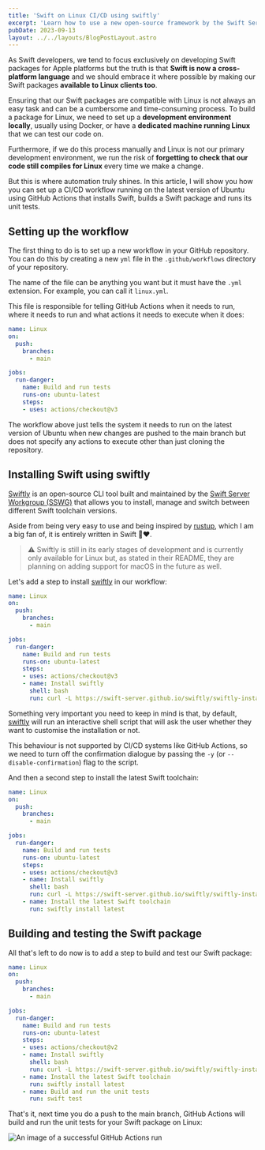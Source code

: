 ```yaml
---
title: 'Swift on Linux CI/CD using swiftly'
excerpt: 'Learn how to use a new open-source framework by the Swift Server Workgroup to install Swift on Linux and use it to set up a CI/CD pipeline for your Swift packages.'
pubDate: 2023-09-13
layout: ../../layouts/BlogPostLayout.astro
---
```


As Swift developers, we tend to focus exclusively on developing Swift packages for Apple platforms but the truth is that **Swift is now a cross-platform language** and we should embrace it where possible by making our Swift packages **available to Linux clients too**.

Ensuring that our Swift packages are compatible with Linux is not always an easy task and can be a cumbersome and time-consuming process. To build a package for Linux, we need to set up a **development environment locally**, usually using Docker, or have a **dedicated machine running Linux** that we can test our code on.

Furthermore, if we do this process manually and Linux is not our primary development environment, we run the risk of **forgetting to check that our code still compiles for Linux** every time we make a change.

But this is where automation truly shines. In this article, I will show you how you can set up a CI/CD workflow running on the latest version of Ubuntu using GitHub Actions that installs Swift, builds a Swift package and runs its unit tests.

## Setting up the workflow

The first thing to do is to set up a new workflow in your GitHub repository. You can do this by creating a new `yml` file in the `.github/workflows` directory of your repository.

The name of the file can be anything you want but it must have the `.yml` extension. For example, you can call it `linux.yml`.

This file is responsible for telling GitHub Actions when it needs to run, where it needs to run and what actions it needs to execute when it does:

```yaml:linux.yml
name: Linux
on:
  push:
    branches:
      - main

jobs:
  run-danger:
    name: Build and run tests
    runs-on: ubuntu-latest
    steps:
    - uses: actions/checkout@v3
```

The workflow above just tells the system it needs to run on the latest version of Ubuntu when new changes are pushed to the main branch but does not specify any actions to execute other than just cloning the repository.

## Installing Swift using swiftly

[Swiftly](https://github.com/swift-server/swiftly) is an open-source CLI tool built and maintained by the [Swift Server Workgroup (SSWG)](https://www.swift.org/sswg/) that allows you to install, manage and switch between different Swift toolchain versions.

Aside from being very easy to use and being inspired by [rustup](https://rustup.rs), which I am a big fan of, it is entirely written in Swift 🎉❤️.

> ⚠️ Swiftly is still in its early stages of development and is currently only available for Linux but, as stated in their README, they are planning on adding support for macOS in the future as well.

Let's add a step to install [swiftly](https://github.com/swift-server/swiftly) in our workflow:

```yaml:linux.yml
name: Linux
on:
  push:
    branches:
      - main

jobs:
  run-danger:
    name: Build and run tests
    runs-on: ubuntu-latest
    steps:
    - uses: actions/checkout@v3
    - name: Install swiftly
      shell: bash
      run: curl -L https://swift-server.github.io/swiftly/swiftly-install.sh | bash -s -- -y
```

Something very important you need to keep in mind is that, by default, [swiftly](https://github.com/swift-server/swiftly) will run an interactive shell script that will ask the user whether they want to customise the installation or not.

This behaviour is not supported by CI/CD systems like GitHub Actions, so we need to turn off the confirmation dialogue by passing the `-y` (or `--disable-confirmation`) flag to the script.

And then a second step to install the latest Swift toolchain:

```yaml:linux.yml
name: Linux
on:
  push:
    branches:
      - main

jobs:
  run-danger:
    name: Build and run tests
    runs-on: ubuntu-latest
    steps:
    - uses: actions/checkout@v3
    - name: Install swiftly
      shell: bash
      run: curl -L https://swift-server.github.io/swiftly/swiftly-install.sh | bash -s -- -y
    - name: Install the latest Swift toolchain
      run: swiftly install latest
```

## Building and testing the Swift package

All that's left to do now is to add a step to build and test our Swift package:

```yaml:linux.yml
name: Linux
on:
  push:
    branches:
      - main

jobs:
  run-danger:
    name: Build and run tests
    runs-on: ubuntu-latest
    steps:
    - uses: actions/checkout@v2
    - name: Install swiftly
      shell: bash
      run: curl -L https://swift-server.github.io/swiftly/swiftly-install.sh | bash -s -- -y
    - name: Install the latest Swift toolchain
      run: swiftly install latest
    - name: Build and run the unit tests
      run: swift test
```

That's it, next time you do a push to the main branch, GitHub Actions will build and run the unit tests for your Swift package on Linux:

![An image of a successful GitHub Actions run](/assets/posts/setting-up-swift-on-linux-ci-cd-using-swiftly/gha.webp)
